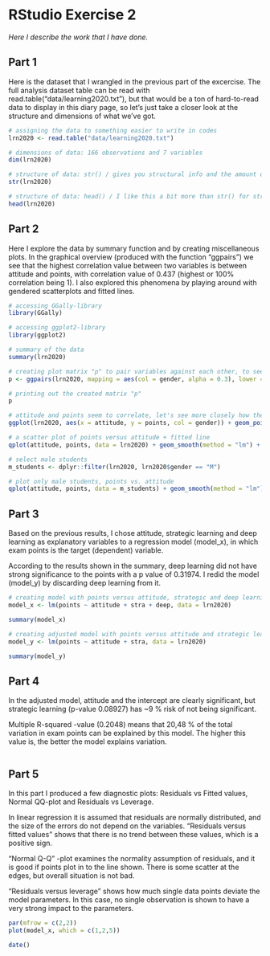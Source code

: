 # RStudio Exercise 2

*Here I describe the work that I have done.*

## Part 1 

Here is the dataset that I wrangled in the previous part of the excercise. The full analysis dataset table can be read with read.table("data/learning2020.txt"), but that would be a ton of hard-to-read data to display in this diary page, so let's just take a closer look at the structure and dimensions of what we've got.

```r
# assigning the data to something easier to write in codes
lrn2020 <- read.table("data/learning2020.txt")

# dimensions of data: 166 observations and 7 variables
dim(lrn2020)

# structure of data: str() / gives you structural info and the amount of obs. & variables
str(lrn2020)

# structure of data: head() / I like this a bit more than str() for structural info, easier to read!
head(lrn2020)

```
## Part 2 

Here I explore the data by summary function and by creating miscellaneous plots. In the graphical overview (produced with the function "ggpairs") we see that the highest correlation value between two variables is between attitude and points, with correlation value of 0.437 (highest or 100% correlation being 1). I also explored this phenomena by playing around with gendered scatterplots and fitted lines.

```r
# accessing GGally-library 
library(GGally)

# accessing ggplot2-library
library(ggplot2)

# summary of the data
summary(lrn2020)

# creating plot matrix "p" to pair variables against each other, to see possible correlations
p <- ggpairs(lrn2020, mapping = aes(col = gender, alpha = 0.3), lower = list(combo = wrap("facethist", bins = 20)))

# printing out the created matrix "p"
p

# attitude and points seem to correlate, let's see more closely how the data looks like
ggplot(lrn2020, aes(x = attitude, y = points, col = gender)) + geom_point()

# a scatter plot of points versus attitude + fitted line
qplot(attitude, points, data = lrn2020) + geom_smooth(method = "lm") + ggtitle("All students' attitude versus exam points")

# select male students
m_students <- dplyr::filter(lrn2020, lrn2020$gender == "M")

# plot only male students, points vs. attitude
qplot(attitude, points, data = m_students) + geom_smooth(method = "lm") + ggtitle("Male students' attitude versus exam points")

```

## Part 3

Based on the previous results, I chose attitude, strategic learning and deep learning as explanatory variables to a regression model (model_x), in which exam points is the target (dependent) variable. 

According to the results shown in the summary, deep learning did not have strong significance to the points with a p value of 0.31974. I redid the model (model_y) by discarding deep learning from it.

```r

# creating model with points versus attitude, strategic and deep learning
model_x <- lm(points ~ attitude + stra + deep, data = lrn2020)

summary(model_x)

# creating adjusted model with points versus attitude and strategic learning
model_y <- lm(points ~ attitude + stra, data = lrn2020)

summary(model_y)
```
## Part 4 

In the adjusted model, attitude and the intercept are clearly significant, but strategic learning (p-value 0.08927) has ~9 % risk of not being significant.

Multiple R-squared -value (0.2048) means that 20,48 % of the total variation in exam points can be explained by this model. The higher this value is, the better the model explains variation.

```r

```
## Part 5 

In this part I produced a few diagnostic plots: Residuals vs Fitted values, Normal QQ-plot and Residuals vs Leverage. 

In linear regression it is assumed that residuals are normally distributed, and the size of the errors do not depend on the variables. "Residuals versus fitted values" shows that there is no trend between these values, which is a positive sign.

"Normal Q-Q" -plot examines the normality assumption of residuals, and it is good if points plot in to the line shown. There is some scatter at the edges, but overall situation is not bad. 

"Residuals versus leverage" shows how much single data points deviate the model parameters. In this case, no single observation is shown to have a very strong impact to the parameters.

```r
par(mfrow = c(2,2))
plot(model_x, which = c(1,2,5))

date()
```


